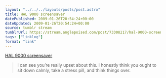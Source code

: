 ```yaml
---
layout: "../../../layouts/posts/post.astro"
title: HAL 9000 screensaver
datePublished: 2009-01-26T20:54:24+00:00
dateUpdated: 2009-01-26T20:54:24+00:00
source: tumblr stream
tumblrUrl: https://stream.anglepoised.com/post/73308217/hal-9000-screensaver
tags: ["linklog"]
format: "link"
---
```


[HAL 9000 screensaver][1]

> I can see you&rsquo;re really upset about this. I honestly think you ought to sit down calmly, take a stress pill, and think things over.

[1]: http://www.halproject.com/hal/
